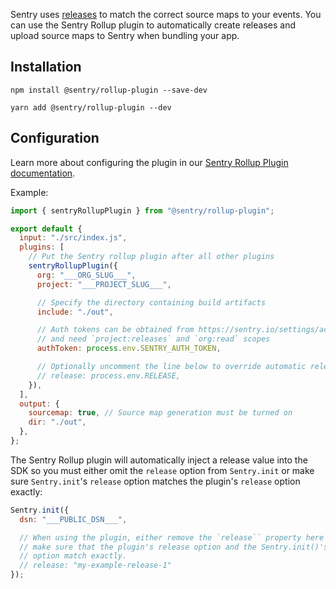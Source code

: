 Sentry uses [releases](/product/releases/) to match the correct source maps to your events.
You can use the Sentry Rollup plugin to automatically create releases and upload source maps to Sentry when bundling your app.

## Installation

```npm
npm install @sentry/rollup-plugin --save-dev
```

```yarn
yarn add @sentry/rollup-plugin --dev
```

## Configuration

Learn more about configuring the plugin in our [Sentry Rollup Plugin documentation](https://github.com/getsentry/sentry-javascript-bundler-plugins/tree/main/packages/rollup-plugin).

Example:

```javascript {filename:rollup.config.js}
import { sentryRollupPlugin } from "@sentry/rollup-plugin";

export default {
  input: "./src/index.js",
  plugins: [
    // Put the Sentry rollup plugin after all other plugins
    sentryRollupPlugin({
      org: "___ORG_SLUG___",
      project: "___PROJECT_SLUG___",

      // Specify the directory containing build artifacts
      include: "./out",

      // Auth tokens can be obtained from https://sentry.io/settings/account/api/auth-tokens/
      // and need `project:releases` and `org:read` scopes
      authToken: process.env.SENTRY_AUTH_TOKEN,

      // Optionally uncomment the line below to override automatic release name detection
      // release: process.env.RELEASE,
    }),
  ],
  output: {
    sourcemap: true, // Source map generation must be turned on
    dir: "./out",
  },
};
```

The Sentry Rollup plugin will automatically inject a release value into the SDK so you must either omit the `release` option from `Sentry.init` or make sure `Sentry.init`'s `release` option matches the plugin's `release` option exactly:

```javascript
Sentry.init({
  dsn: "___PUBLIC_DSN___",

  // When using the plugin, either remove the `release`` property here entirely or
  // make sure that the plugin's release option and the Sentry.init()'s release
  // option match exactly.
  // release: "my-example-release-1"
});
```

